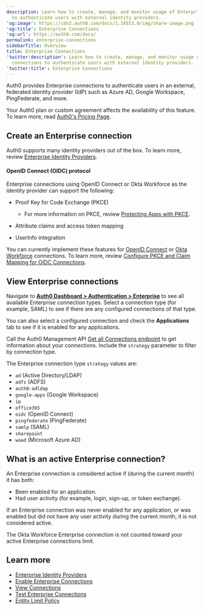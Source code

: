 ```yaml
---
description: Learn how to create, manage, and monitor usage of Enterprise connections
  to authenticate users with external identity providers.
'og:image': https://cdn2.auth0.com/docs/1.14553.0/img/share-image.png
'og:title': Enterprise Connections
'og:url': https://auth0.com/docs/
permalink: enterprise-connections
sidebarTitle: Overview
title: Enterprise Connections
'twitter:description': Learn how to create, manage, and monitor usage of Enterprise
  connections to authenticate users with external identity providers.
'twitter:title': Enterprise Connections
---
```

Auth0 provides Enterprise connections to authenticate users in an external, federated <Tooltip tip="Identity Provider (IdP): Service that stores and manages digital identities." cta="View Glossary" href="/glossary?term=identity+provider">identity provider</Tooltip> (IdP) such as Azure AD, Google Workspace, PingFederate, and more.

<Card title="Availability varies by Auth0 plan">

Your Auth0 plan or custom agreement affects the availability of this feature. To learn more, read [Auth0's Pricing Page](https://auth0.com/pricing).

</Card>

## Create an Enterprise connection

Auth0 supports many identity providers out of the box. To learn more, review [Enterprise Identity Providers](/authenticate/identity-providers/enterprise-identity-providers).

#### OpenID Connect (OIDC) protocol

Enterprise connections using <Tooltip tip="OpenID: Open standard for authentication that allows applications to verify users' identities without collecting and storing login information." cta="View Glossary" href="/glossary?term=OpenID">OpenID</Tooltip> Connect or Okta Workforce as the identity provider can support the following:

* Proof Key for Code Exchange (PKCE)

  + For more information on PKCE, review [Protecting Apps with PKCE](https://www.oauth.com/oauth2-servers/pkce/).
* Attribute claims and <Tooltip tip="Access Token: Authorization credential, in the form of an opaque string or JWT, used to access an API." cta="View Glossary" href="/glossary?term=access+token">access token</Tooltip> mapping
* UserInfo integration

You can currently implement these features for [OpenID Connect](/authenticate/identity-providers/enterprise-identity-providers/oidc) or [Okta Workforce](/authenticate/identity-providers/enterprise-identity-providers/okta) connections. To learn more, review [Configure PKCE and Claim Mapping for OIDC Connections](/authenticate/identity-providers/enterprise-identity-providers/configure-pkce-claim-mapping-for-oidc).

## View Enterprise connections

<Tabs><Tab title="Dashboard">

Navigate to [**Auth0 Dashboard > Authentication > Enterprise**](https://manage.auth0.com/#/connections/enterprise) to see all available Enterprise connection types. Select a connection type (for example, SAML) to see if there are any configured connections of that type.

You can also select a configured connection and check the **Applications** tab to see if it is enabled for any applications.

</Tab><Tab title="Management API">

Call the Auth0 Management API [Get all Connections endpoint](https://auth0.com/docs/api/management/v2#!/Connections/get_connections) to get information about your connections. Include the `strategy` parameter to filter by connection type.

The Enterprise connection type `strategy` values are:

* `ad` (Active Directory/LDAP)
* `adfs` (ADFS)
* `auth0-adldap`
* `google-apps` (Google Workspace)
* `ip`
* `office365`
* `oidc` (OpenID Connect)
* `pingfederate` (PingFederate)
* `samlp` (SAML)
* `sharepoint`
* `waad` (Microsoft Azure AD)

</Tab></Tabs>

## What is an active Enterprise connection?

An Enterprise connection is considered active if (during the current month) it has both:

* Been enabled for an application.
* Had user activity (for example, login, sign-up, or token exchange).

If an Enterprise connection was never enabled for any application, or was enabled but did not have any user activity during the current month, it is not considered active.

<Callout icon="file-lines" color="#0EA5E9" iconType="regular">

The Okta Workforce Enterprise connection is not counted toward your active Enterprise connections limit.

</Callout>

## Learn more

* [Enterprise Identity Providers](/authenticate/identity-providers/enterprise-identity-providers)
* [Enable Enterprise Connections](/authenticate/identity-providers/enterprise-identity-providers/enable-enterprise-connections)
* [View Connections](/authenticate/identity-providers/view-connections)
* [Test Enterprise Connections](/authenticate/identity-providers/enterprise-identity-providers/test-enterprise-connections)
* [Entity Limit Policy](/troubleshoot/customer-support/operational-policies/entity-limit-policy)